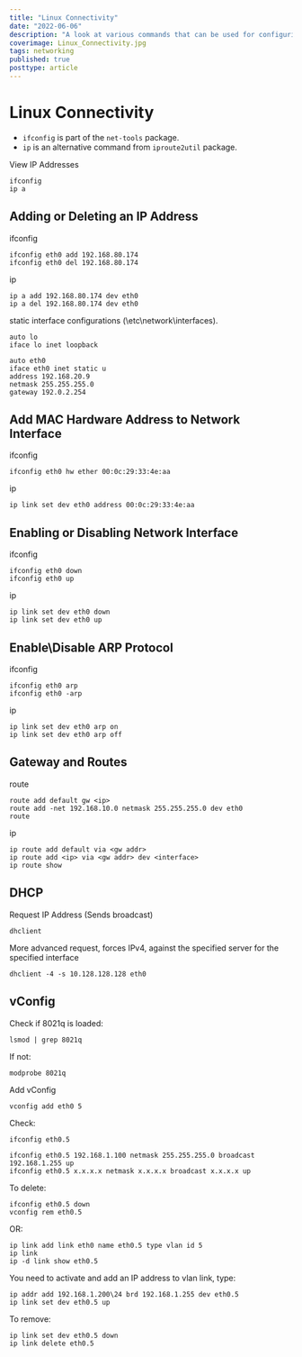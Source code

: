 ```yaml
---
title: "Linux Connectivity"
date: "2022-06-06"
description: "A look at various commands that can be used for configuring Linux network connectivity."
coverimage: Linux_Connectivity.jpg
tags: networking
published: true
posttype: article
---
```

# Linux Connectivity

- `ifconfig` is part of the `net-tools` package.
- `ip` is an alternative command from `iproute2util` package.

View IP Addresses

```
ifconfig
ip a
```

## Adding or Deleting an IP Address

ifconfig

```
ifconfig eth0 add 192.168.80.174
ifconfig eth0 del 192.168.80.174
```

ip

```
ip a add 192.168.80.174 dev eth0
ip a del 192.168.80.174 dev eth0
```

static interface configurations (\etc\network\interfaces).

```
auto lo
iface lo inet loopback

auto eth0
iface eth0 inet static u
address 192.168.20.9
netmask 255.255.255.0
gateway 192.0.2.254
```

## Add MAC Hardware Address to Network Interface

ifconfig

```
ifconfig eth0 hw ether 00:0c:29:33:4e:aa
```

ip

```
ip link set dev eth0 address 00:0c:29:33:4e:aa
```

## Enabling or Disabling Network Interface

ifconfig

```
ifconfig eth0 down
ifconfig eth0 up
```

ip

```
ip link set dev eth0 down
ip link set dev eth0 up
```

## Enable\Disable ARP Protocol

ifconfig

```
ifconfig eth0 arp
ifconfig eth0 -arp
```

ip

```
ip link set dev eth0 arp on
ip link set dev eth0 arp off
```

## Gateway and Routes

route

```
route add default gw <ip>
route add -net 192.168.10.0 netmask 255.255.255.0 dev eth0
route
```

ip

```
ip route add default via <gw addr>
ip route add <ip> via <gw addr> dev <interface>
ip route show
```

## DHCP

Request IP Address (Sends broadcast)

```
dhclient
```

More advanced request, forces IPv4, against the specified server for the specified interface

```
dhclient -4 -s 10.128.128.128 eth0
```

## vConfig

Check if 8021q is loaded:

```
lsmod | grep 8021q
```

If not:

```
modprobe 8021q
```

Add vConfig

```
vconfig add eth0 5
```

Check:

```
ifconfig eth0.5
```

```
ifconfig eth0.5 192.168.1.100 netmask 255.255.255.0 broadcast 192.168.1.255 up
ifconfig eth0.5 x.x.x.x netmask x.x.x.x broadcast x.x.x.x up
```

To delete:

```
ifconfig eth0.5 down
vconfig rem eth0.5
```

OR:

```
ip link add link eth0 name eth0.5 type vlan id 5
ip link
ip -d link show eth0.5
```

You need to activate and add an IP address to vlan link, type:

```
ip addr add 192.168.1.200\24 brd 192.168.1.255 dev eth0.5
ip link set dev eth0.5 up
```

To remove:

```
ip link set dev eth0.5 down
ip link delete eth0.5
```